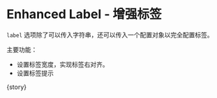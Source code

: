 
<Meta
  title="FluentForm/Advanced"
  component={meta.component}
  decorators={meta.decorators}
  argTypes={meta.argTypes}
  parameters={meta.parameters} />

# Enhanced Label - 增强标签

`label` 选项除了可以传入字符串，还可以传入一个配置对象以完全配置标签。

主要功能：
- 设置标签宽度，实现标签右对齐。
- 设置标签提示

<Canvas withToolbar mdxSource={source}>
  <Story name="Enhanced Label">{story}</Story>
</Canvas>
